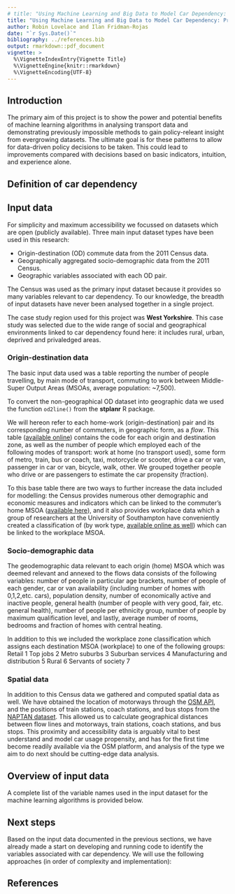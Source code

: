 ```yaml
---
# title: "Using Machine Learning and Big Data to Model Car Dependency: an Exploration Using Origin-Destination Data"
title: "Using Machine Learning and Big Data to Model Car Dependency: Progress Report 1 - Input Data"
author: Robin Lovelace and Ilan Fridman-Rojas
date: "`r Sys.Date()`"
bibliography: ../references.bib
output: rmarkdown::pdf_document
vignette: >
  %\VignetteIndexEntry{Vignette Title}
  %\VignetteEngine{knitr::rmarkdown}
  %\VignetteEncoding{UTF-8}
---
```


<!-- ## What is car dependency? -->

<!-- Car dependency should be easy to define: a measure of the extent to which people *depend* on their cars. -->
<!-- But what does this actually mean? -->
<!-- Unless your car doubles as a life-support system, it is unlikley that you literally depend on it for survival. -->
<!-- More likely you depend on the car for trips that are *seen as essential*, for modern life. -->
<!-- Whether it's for doing the 'weekly shop', dropping children off at school or taking a sick relative to hospital at an affordable, car use can easily become integral modern life. -->

<!-- Of course, each of these trips could have either been made by a different mode or not made at all and (except potentially in the case of taking a relative to hospital) nobody would die. -->
<!-- Car dependency is thus about observed behaviour than hypothetical consequences of going *cold turkey*. -->
<!-- The analogy of a drug dependency is useful. -->
<!-- Drug dependents will not die if they can no longer indulge their addition. -->
<!-- But life will be hard, at least for a while after, when they stop. -->
<!-- Similarly, those who are car dependent will find it hard to adjust to life after their car has been taken away. -->

<!-- From a policy perspective car dependency is problematic due to its negative consequences, not in its own right.  -->
<!-- Notwithstanding questions of whether government policy encourages car dependency,  -->


<!-- It is important to note that car dependency is not necessarily  -->

<!-- ## Established methods for car dependency research -->

<!-- There is a long history of reasearch into the concepts of car dependency and, more broadly, mode choice.  -->


<!-- [@mogridge_self-defeating_1997] -->


## Introduction

The primary aim of this project is to show the power and potential benefits of machine learning algorithms in analysing transport data and demonstrating previously impossible methods to gain policy-releant insight from evergrowing datasets. The ultimate goal is for these patterns to allow for data-driven policy decisions to be taken. This could lead to improvements compared with decisions based on basic indicators, intuition, and experience alone.

## Definition of car dependency

<!-- Say how we define car dependency, and something about the model used to estimate 'expected level of driving' here please. -->

## Input data

For simplicity and maximum accessibility we focussed on datasets which are open (publicly available). Three main input dataset types have been used in this research:

- Origin-destination (OD) commute data from the 2011 Census data.
- Geographically aggregated socio-demographic data from the 2011 Census.
- Geographic variables associated with each OD pair.

The Census was used as the primary input dataset because it provides so many variables relevant to car dependency. To our knowledge, the breadth of input datasets have never been analysed together in a single project.

The case study region used for this project was **West Yorkshire**. This case study was selected due to the wide range of social and geographical environments linked to car dependency found here: it includes rural, urban, deprived and privaledged areas.

### Origin-destination data

The basic input data used was a table reporting the number of people travelling, by main mode of transport, commuting to work between Middle-Super Output Areas (MSOAs, average population: ~7,500).

To convert the non-geographical OD dataset into geographic data we used the function `od2line()` from the **stplanr** R package.

<!-- Maybe add example code here. -->
<!-- More important: add a figure showing the flows -->

We will hereon refer to each home-work (origin-destination) pair and its corresponding number of commuters, in geographic form, as a *flow*. This table ([available online](http://wicid.ukdataservice.ac.uk/)) contains the code for each origin and destination zone, as well as the number of people which employed each of the following modes of transport: work at home (no transport used), some form of metro, train, bus or coach, taxi, motorcycle or scooter, drive a car or van, passenger in car or van, bicycle, walk, other. We grouped together people who drive or are passengers to estimate the car propensity (fraction).


To this base table there are two ways to further increase the data included for modelling: the Census provides numerous other demographic and economic measures and indicators which can be linked to the commuter's home MSOA ([available here](https://www.nomisweb.co.uk/census/2011/data_finder)), and it also provides workplace data which a group of researchers at the University of Southampton have conveniently created a classification of (by work type, [available online as well](http://cowz.geodata.soton.ac.uk/download/)) which can be linked to the workplace MSOA.

### Socio-demographic data

The geodemographic data relevant to each origin (home) MSOA which was deemed relevant and annexed to the flows data consists of the following variables: number of people in particular age brackets, number of people of each gender, car or van availability (including number of homes with 0,1,2,etc. cars), population density, number of economically active and inactive people, general health (number of people with very good, fair, etc. general health), number of people per ethnicity group, number of people by maximum qualification level, and lastly, average number of rooms, bedrooms and fraction of homes with central heating.

<!-- This table does not work - please update -->

In addition to this we included the workplace zone classification which assigns each destination MSOA (workplace) to one of the following groups:
                         Retail         1
                       Top jobs         2
                  Metro suburbs         3
              Suburban services         4
 Manufacturing and distribution         5
                          Rural         6
            Servants of society         7
            
### Spatial data

In addition to this Census data we gathered and computed spatial data as well. We have obtained the location of motorways through the [OSM API](https://osmdatar.github.io/osmdata/articles/osmdata.html), and the positions of train stations, coach stations, and bus stops from the [NAPTAN dataset](http://naptan.app.dft.gov.uk/datarequest/help). This allowed us to calculate geographical distances between flow lines and motorways, train stations, coach stations, and bus stops. This proximity and accessibility data is arguably vital to best understand and model car usage propensity, and has for the first time become readily available via the OSM platform, and analysis of the type we aim to do next should be cutting-edge data analysis.

## Overview of input data

A complete list of the variable names used in the input dataset for the machine learning algorithms is provided below.

<!-- Please add list of all ~50 variables here. -->

## Next steps

Based on the input data documented in the previous sections, we have already made a start on developing and running code to identify the variables associated with car dependency. We will use the following approaches (in order of complexity and implementation):



## References